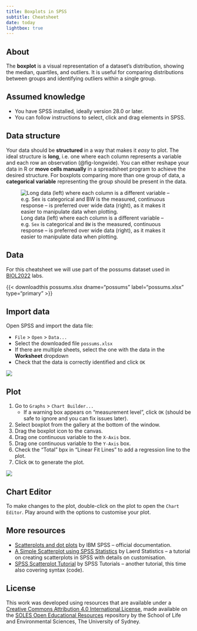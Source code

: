 ```yaml
---
title: Boxplots in SPSS
subtitle: Cheatsheet
date: today
lightbox: true
---
```




## About {.unnumbered}
The **boxplot** is a visual representation of a dataset's distribution, showing the median, quartiles, and outliers. It is useful for comparing distributions between groups and identifying outliers within a single group.

::: {.callout-note collapse="true"}
## Assumed knowledge
- You have SPSS installed, ideally version 28.0 or later.
- You can follow instructions to select, click and drag elements in SPSS.
:::

::: {.callout-tip collapse="true"}
## Data structure

Your data should be **structured** in a way that makes it *easy* to plot. The ideal structure is **long**, i.e. one where each column represents a variable and each row an observation (@fig-longwide). You can either reshape your data in R or **move cells manually** in a spreadsheet program to achieve the desired structure. For boxplots comparing more than one group of data, a **categorical variable** representing the group should be present in the data.

![Long data (left) where each column is a different variable -- e.g. `Sex` is categorical and `BW` is the measured, continuous response -- is preferred over wide data (right), as it makes it easier to manipulate data when plotting.](longwide.png){#fig-longwide}
:::

## Data

For this cheatsheet we will use part of the possums dataset used in [BIOL2022](https://www.sydney.edu.au/units/BIOL2022) labs.

{{< downloadthis possums.xlsx dname="possums" label="possums.xlsx" type="primary" >}}

## Import data

Open SPSS and import the data file:

- `File` > `Open` > `Data...`
- Select the downloaded file `possums.xlsx`
- If there are multiple sheets, select the one with the data in the **Worksheet** dropdown
- Check that the data is correctly identified and click `OK` 

::: {.content-visible unless-format="pdf"}
![](open-file-in-spss.gif)
:::


## Plot

1. Go to `Graphs` > `Chart Builder...`
   - If a warning box appears on "measurement level", click `OK` (should be safe to ignore and you can fix issues later).
2. Select boxplot from the gallery at the bottom of the window.
3. Drag the boxplot icon to the canvas.
4. Drag one continuous variable to the `X-Axis` box.
5. Drag one continuous variable to the `Y-Axis` box.
6. Check the "Total" bpx in "Linear Fit Lines" to add a regression line to the plot.
7. Click `OK` to generate the plot.

::: {.content-visible unless-format="pdf"}
![](scatterplot-spss.gif)
:::

## Chart Editor

To make changes to the plot, double-click on the plot to open the `Chart Editor`. Play around with the options to customise your plot.

## More resources

- [Scatterplots and dot plots](https://www.ibm.com/docs/en/spss-statistics/saas?topic=types-scatterplots-dot-plots) by IBM SPSS -- official documentation.
- [A Simple Scatterplot using SPSS Statistics](https://statistics.laerd.com/spss-tutorials/scatterplot-using-spss-statistics.php) by Laerd Statistics -- a tutorial on creating scatterplots in SPSS with details on customisation.
- [SPSS Scatterplot Tutorial](https://www.spss-tutorials.com/spss-scatterplot-tutorial/) by SPSS Tutorials -- another tutorial, this time also covering syntax (code).

## License
This work was developed using resources that are available under a [Creative Commons Attribution 4.0 International License](https://creativecommons.org/licenses/by/4.0/), made available on the [SOLES Open Educational Resources](https://github.com/usyd-soles-edu) repository by the School of Life and Environmental Sciences, The University of Sydney.